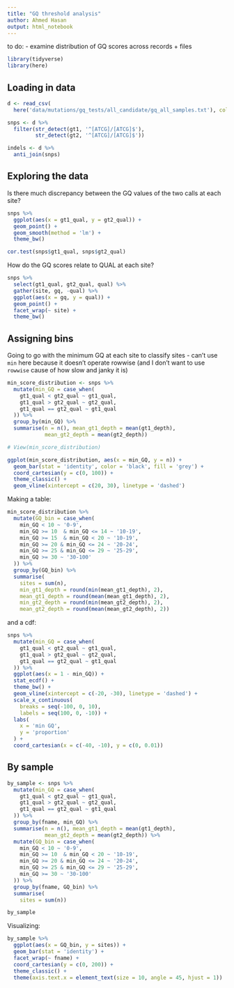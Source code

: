 ```yaml
---
title: "GQ threshold analysis"
author: Ahmed Hasan
output: html_notebook
---
```


to do:
- examine distribution of GQ scores across records + files

```r
library(tidyverse)
library(here)
```

## Loading in data

```r
d <- read_csv(
  here('data/mutations/gq_tests/all_candidate/gq_all_samples.txt'), col_types = cols())

snps <- d %>% 
  filter(str_detect(gt1, '^[ATCG]/[ATCG]$'),
         str_detect(gt2, '^[ATCG]/[ATCG]$'))

indels <- d %>% 
  anti_join(snps)
```

## Exploring the data

Is there much discrepancy between the GQ values of the two calls at each site?

```r
snps %>% 
  ggplot(aes(x = gt1_qual, y = gt2_qual)) +
  geom_point() +
  geom_smooth(method = 'lm') +
  theme_bw()
```

```r
cor.test(snps$gt1_qual, snps$gt2_qual)
```

How do the GQ scores relate to QUAL at each site?

```r
snps %>% 
  select(gt1_qual, gt2_qual, qual) %>% 
  gather(site, gq, -qual) %>% 
  ggplot(aes(x = gq, y = qual)) +
  geom_point() +
  facet_wrap(~ site) +
  theme_bw()
```

## Assigning bins

Going to go with the minimum GQ at each site to classify sites - can't use `min`
here because it doesn't operate rowwise (and I don't want to use `rowwise` cause
of how slow and janky it is)

```r
min_score_distribution <- snps %>% 
  mutate(min_GQ = case_when(
    gt1_qual < gt2_qual ~ gt1_qual,
    gt1_qual > gt2_qual ~ gt2_qual,
    gt1_qual == gt2_qual ~ gt1_qual
  )) %>% 
  group_by(min_GQ) %>% 
  summarise(n = n(), mean_gt1_depth = mean(gt1_depth),
            mean_gt2_depth = mean(gt2_depth))

# View(min_score_distribution)

ggplot(min_score_distribution, aes(x = min_GQ, y = n)) +
  geom_bar(stat = 'identity', color = 'black', fill = 'grey') +
  coord_cartesian(y = c(0, 100)) +
  theme_classic() +
  geom_vline(xintercept = c(20, 30), linetype = 'dashed')
```

Making a table:

```r
min_score_distribution %>% 
  mutate(GQ_bin = case_when(
    min_GQ < 10 ~ '0-9',
    min_GQ >= 10  & min_GQ <= 14 ~ '10-19',
    min_GQ >= 15  & min_GQ < 20 ~ '10-19',
    min_GQ >= 20 & min_GQ <= 24 ~ '20-24',
    min_GQ >= 25 & min_GQ <= 29 ~ '25-29',
    min_GQ >= 30 ~ '30-100'
  )) %>% 
  group_by(GQ_bin) %>% 
  summarise(
    sites = sum(n), 
    min_gt1_depth = round(min(mean_gt1_depth), 2),
    mean_gt1_depth = round(mean(mean_gt1_depth), 2),
    min_gt2_depth = round(min(mean_gt2_depth), 2),
    mean_gt2_depth = round(mean(mean_gt2_depth), 2))
```


and a cdf:

```r
snps %>% 
  mutate(min_GQ = case_when(
    gt1_qual < gt2_qual ~ gt1_qual,
    gt1_qual > gt2_qual ~ gt2_qual,
    gt1_qual == gt2_qual ~ gt1_qual
  )) %>% 
  ggplot(aes(x = 1 - min_GQ)) +
  stat_ecdf() +
  theme_bw() +
  geom_vline(xintercept = c(-20, -30), linetype = 'dashed') +
  scale_x_continuous(
    breaks = seq(-100, 0, 10), 
    labels = seq(100, 0, -10)) +
  labs(
    x = 'min GQ',
    y = 'proportion'
  ) +
  coord_cartesian(x = c(-40, -10), y = c(0, 0.01))
```

## By sample

```r
by_sample <- snps %>% 
  mutate(min_GQ = case_when(
    gt1_qual < gt2_qual ~ gt1_qual,
    gt1_qual > gt2_qual ~ gt2_qual,
    gt1_qual == gt2_qual ~ gt1_qual
  )) %>% 
  group_by(fname, min_GQ) %>% 
  summarise(n = n(), mean_gt1_depth = mean(gt1_depth),
            mean_gt2_depth = mean(gt2_depth)) %>% 
  mutate(GQ_bin = case_when(
    min_GQ < 10 ~ '0-9',
    min_GQ >= 10  & min_GQ < 20 ~ '10-19',
    min_GQ >= 20 & min_GQ <= 24 ~ '20-24',
    min_GQ >= 25 & min_GQ <= 29 ~ '25-29',
    min_GQ >= 30 ~ '30-100'
  )) %>% 
  group_by(fname, GQ_bin) %>% 
  summarise(
    sites = sum(n))

by_sample
```

Visualizing:

```r
by_sample %>% 
  ggplot(aes(x = GQ_bin, y = sites)) +
  geom_bar(stat = 'identity') +
  facet_wrap(~ fname) + 
  coord_cartesian(y = c(0, 200)) +
  theme_classic() +
  theme(axis.text.x = element_text(size = 10, angle = 45, hjust = 1))
```












